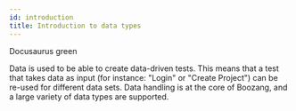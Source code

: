 ```yaml
---
id: introduction
title: Introduction to data types
---
```



<YouTubeEmbed embedId="eumv5m0rmOI">Docusaurus green</YouTubeEmbed>

Data is used to be able to create data-driven tests. This means that a test that takes data as input (for instance: "Login" or "Create Project") can be re-used for different data sets. Data handling is at the core of Boozang, and a large variety of data types are supported. 
